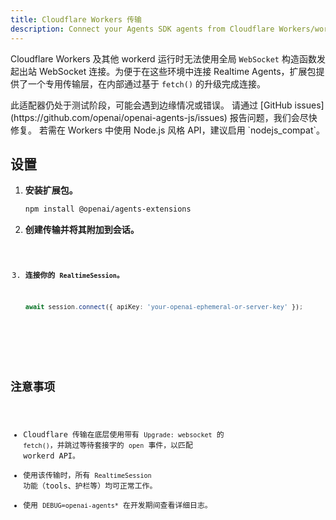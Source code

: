 ```yaml
---
title: Cloudflare Workers 传输
description: Connect your Agents SDK agents from Cloudflare Workers/workerd using a dedicated transport.
---
```



Cloudflare Workers 及其他 workerd 运行时无法使用全局 `WebSocket` 构造函数发起出站 WebSocket 连接。为便于在这些环境中连接 Realtime Agents，扩展包提供了一个专用传输层，在内部通过基于 `fetch()` 的升级完成连接。

<Aside type="caution">
  此适配器仍处于测试阶段，可能会遇到边缘情况或错误。 请通过 [GitHub
  issues](https://github.com/openai/openai-agents-js/issues)
  报告问题，我们会尽快修复。 若需在 Workers 中使用 Node.js 风格 API，建议启用
  `nodejs_compat`。
</Aside>

## 设置

<Steps>

1. **安装扩展包。**

   ```bash
   npm install @openai/agents-extensions
   ```

2. **创建传输并将其附加到会话。**

   <Code lang="typescript" code={cloudflareBasicExample} />

3. **连接你的 `RealtimeSession`。**

   ```typescript
   await session.connect({ apiKey: 'your-openai-ephemeral-or-server-key' });
   ```

</Steps>

## 注意事项

- Cloudflare 传输在底层使用带有 `Upgrade: websocket` 的 `fetch()`，并跳过等待套接字的 `open` 事件，以匹配 workerd API。
- 使用该传输时，所有 `RealtimeSession` 功能（tools、护栏等）均可正常工作。
- 使用 `DEBUG=openai-agents*` 在开发期间查看详细日志。
